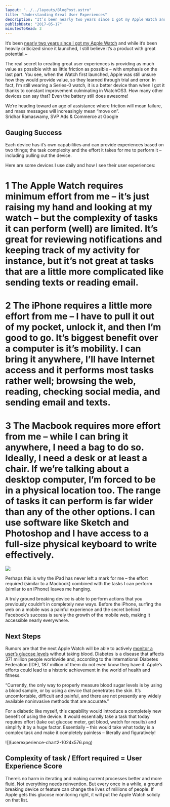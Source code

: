 ```yaml
---
layout: "../../layouts/BlogPost.astro"
title: "Understanding Great User Experiences"
description: "It’s been nearly two years since I got my Apple Watch and while it’s been heavily criticized since it launched, I still believe it’s a product with great potential.~\n\n\nThe real secret to creating great user experiences is providing as much value as possible with as little friction as possible – with emphasis on the last part. You see, when the Watch first launched, Apple was still unsure how they would provide value, so they learned through trial and error. In fact, I’m still wearing a Series-0 "
publishDate: "2017-05-17"
minutesToRead: 3
---
```


<p>It’s been <a href="https://antonsten.com/hey-siri-whats-the-future-of-user-interfaces/?ref=antonsten.com" target="_blank">nearly two years since I got my Apple Watch</a> and while it’s been heavily criticized since it launched, I still believe it’s a product with great potential.~</p>
<p>The real secret to creating great user experiences is providing as much value as possible with as little friction as possible – with emphasis on the last part. You see, when the Watch first launched, Apple was still unsure how they would provide value, so they learned through trial and error. In fact, I’m still wearing a Series-0 watch, it is a better device than when I got it thanks to constant improvement culminating in WatchOS3. How many other devices can say that? Even the battery still does awesome!</p>

<div class="blockquote">
<div><p>We’re heading toward an age of assistance where friction will mean failure, and mass messages will increasingly mean “move on”.<br>Sridhar Ramaswamy, SVP Ads &amp; Commerce at Google</p></div>
</div>

<h2 id="gauging-success">Gauging Success</h2>
<p>Each device has it’s own capabilities and can provide experiences based on two things; the task complexity and the effort it takes for me to perform it – including pulling out the device.</p>
<p>Here are some devices I use daily and how I see their user experiences:</p>
<h1 id="1-the-apple-watch-requires-minimum-effort-from-me-%E2%80%93-it%E2%80%99s-just-raising-my-hand-and-looking-at-my-watch-%E2%80%93-but-the-complexity-of-tasks-it-can-perform-well-are-limited-it%E2%80%99s-great-for-reviewing-notifications-and-keeping-track-of-my-activity-for-instance-but-it%E2%80%99s-not-great-at-tasks-that-are-a-little-more-complicated-like-sending-texts-or-reading-emailp">1 The Apple Watch requires minimum effort from me – it’s just raising my hand and looking at my watch – but the complexity of tasks it can perform (well) are limited. It’s great for reviewing notifications and keeping track of my activity for instance, but it’s not great at tasks that are a little more complicated like sending texts or reading email.<p></p></h1>
<h1 id="2-the-iphone-requires-a-little-more-effort-from-me-%E2%80%93-i-have-to-pull-it-out-of-my-pocket-unlock-it-and-then-i%E2%80%99m-good-to-go-it%E2%80%99s-biggest-benefit-over-a-computer-is-it%E2%80%99s-mobility-i-can-bring-it-anywhere-i%E2%80%99ll-have-internet-access-and-it-performs-most-tasks-rather-well-browsing-the-web-reading-checking-social-media-and-sending-email-and-texts">2 The iPhone requires a little more effort from me – I have to pull it out of my pocket, unlock it, and then I’m good to go. It’s biggest benefit over a computer is it’s mobility. I can bring it anywhere, I’ll have Internet access and it performs most tasks rather well; browsing the web, reading, checking social media, and sending email and texts.</h1>
<h1 id="3-the-macbook-requires-more-effort-from-me-%E2%80%93-while-i-can-bring-it-anywhere-i-need-a-bag-to-do-so-ideally-i-need-a-desk-or-at-least-a-chair-if-we%E2%80%99re-talking-about-a-desktop-computer-i%E2%80%99m-forced-to-be-in-a-physical-location-too-the-range-of-tasks-it-can-perform-is-far-wider-than-any-of-the-other-options-i-can-use-software-like-sketch-and-photoshop-and-i-have-access-to-a-full-size-physical-keyboard-to-write-effectively">3 The Macbook requires more effort from me – while I can bring it anywhere, I need a bag to do so. Ideally, I need a desk or at least a chair. If we’re talking about a desktop computer, I’m forced to be in a physical location too. The range of tasks it can perform is far wider than any of the other options. I can use software like Sketch and Photoshop and I have access to a full-size physical keyboard to write effectively.</h1>

![](https://www.antonsten.com/content/images/2024/09/userexperience-chart1-1024x576.png)
<p>Perhaps this is why the iPad has never left a mark for me – the effort required (similar to a Macbook) combined with the tasks I can perform (similar to an iPhone) leaves me hanging.</p>
<p>A truly ground breaking device is able to perform actions that you previously couldn’t in completely new ways. Before the iPhone, surfing the web on a mobile was a painful experience and the secret behind Facebook’s success is surely the growth of the mobile web, making it accessible nearly everywhere.</p>
<h2 id="next-steps">Next Steps</h2>
<p>Rumors are that the next Apple Watch will be able to actively <a href="http://bgr.com/2017/05/15/apple-watch-fitness-glucose-monitoring/?ref=antonsten.com" target="_blank">monitor a user’s glucose levels</a> without taking blood. Diabetes is a disease that affects 371 million people worldwide and, according to the International Diabetes Federation (IDF), 187 million of them do not even know they have it. Apple’s efforts could lead to a historic achievement in the world of health and fitness.</p>

<div class="blockquote">
<div><p>“Currently, the only way to properly measure blood sugar levels is by using a blood sample, or by using a device that penetrates the skin. It’s uncomfortable, difficult and painful, and there are not presently any widely available noninvasive methods that are accurate.”</p></div>
</div>

<p>For a diabetic like myself, this capability would introduce a completely new benefit of using the device. It would essentially take a task that today requires effort (take out glucose meter, get blood, watch for results) and simplify it by a huge factor. Essentially – this would take what today is a complex task and make it completely painless – literally and figuratively!</p>
<p>
![](userexperience-chart2-1024x576.png)
</p>
<h2 id="complexity-of-task-effort-required-user-experience-score">Complexity of task / Effort required = User Experience Score</h2>
<p>There’s no harm in iterating and making current processes better and more fluid. Not everything needs reinvention. But every once in a while, a ground breaking device or feature can change the lives of millions of people. If Apple gets this glucose monitoring right, it will put the Apple Watch solidly on that list.</p>